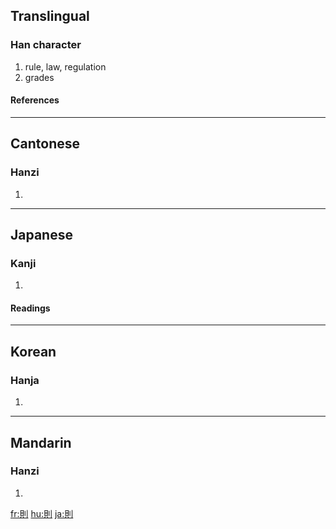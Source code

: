{{see|则}}

==Translingual==
===Han character===
{{Han char|rn=18|rad=刀|as=07|sn=9|four=6280<sub>0</sub>|canj=月金中弓 (BCLN)}}
# rule, law, regulation
# grades
====References====
{{Han ref|kx=0139.310|dkj=01994|dj=0317.080|hdz=10340.060|uh=5247|ud=21063|bh=AB68|bd=43880}}
----
==Cantonese==
===Hanzi===
{{yue-hanzi|jyut=|y=jak1}}
# {{defn|Cantonese}}
----
==Japanese==
===Kanji===
{{ja-kanji|grade=5|rs=刀07}}
# {{defn|Japanese}}
====Readings====
{{ja-readings|on=[[そく]] (soku)|kun=[[のり]] (nori), [[のっとる]] (nottoru), [[すなわち]] (sunawachi)}}
----
==Korean==
===Hanja===
{{ko-hanja|hangeul=[[칙]], [[측]]|rv=chik, cheuk|mr=ch'ik, ch'ŭk}}
# {{defn|Korean}}
----
==Mandarin==
===Hanzi===
{{cmn-hanzi|sim=则|pin=[[zé]] ([[ze2]])|wg=tse<sup>2</sup>}}
# {{defn|Mandarin}}

[[fr:則]]
[[hu:則]]
[[ja:則]]